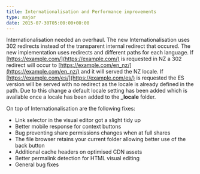 ```yaml
---
title: Internationalisation and Performance improvements
type: major
date: 2015-07-30T05:00:00+00:00
---
```

Internationalisation needed an overhaul. The new Internationalisation uses 302 redirects instead of the transparent internal redirect that occured. The new implementation uses redirects and different paths for each language. If [https://example.com/](https://example.com/) is requested in NZ a 302 redirect will occur to [https://example.com/en_nz/](https://example.com/en_nz/) and it will served the NZ locale. If [https://example.com/es/](https://example.com/es/) is requested the ES version will be served with no redirect as the locale is already defined in the path. Due to this change a default locale setting has been added which is available once a locale has been added to the **_locale** folder.

On top of Internationalisation are the following fixes:

*   Link selector in the visual editor got a slight tidy up
*   Better mobile response for context buttons
*   Bug preventing share permissions changes when at full shares
*   The file browser retains your current folder allowing better use of the back button
*   Additional cache headers on optimised CDN assets
*   Better permalink detection for HTML visual editing
*   General bug fixes